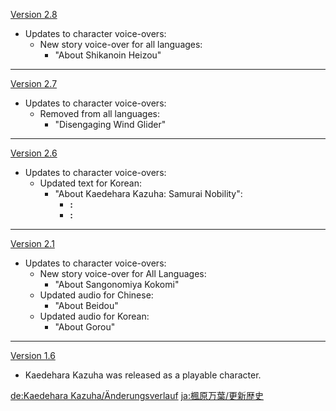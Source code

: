 {{Change History/Header}}
[[Version 2.8]]
*Updates to character voice-overs:
**New story voice-over for all languages:
***"About Shikanoin Heizou"
----
[[Version 2.7]]
*Updates to character voice-overs:
**Removed from all languages:
***"Disengaging Wind Glider"
----
[[Version 2.6]]
* Updates to character voice-overs:
** Updated text for Korean:
*** "About Kaedehara Kazuha: Samurai Nobility":
**** '''{{Color|Old}}:''' {{ko|카에데하라 가문도 예전엔 엄청 유명한 무사 집안이야. 아쉽게도 지금은 귀족이라는 껍데기만 남고 몹시 가난해졌만…. 그래도 난 만족해. 무사한테 필요한 건 부귀한 삶이 아닌 시와 술 그리고 검이니까}}
**** '''{{Color|New}}:''' {{ko|카에데하라 가문도 예전엔 엄청 유명한 무사 집안이야. 아쉽게도 지금은 귀족이라는 껍데기만 남고 몹시 가난해졌지만…. 그래도 난 만족해. 무사한테 필요한 건 부귀한 삶이 아닌 시와 술 그리고 검이니까}}
----
[[Version 2.1]]
*Updates to character voice-overs:
**New story voice-over for All Languages:
***"About Sangonomiya Kokomi"
**Updated audio for Chinese:
***"About Beidou"
**Updated audio for Korean:
***"About Gorou"
----
[[Version 1.6]]
* Kaedehara Kazuha was released as a playable character.
<noinclude>


[[de:Kaedehara Kazuha/Änderungsverlauf]]
[[ja:楓原万葉/更新歴史]]
</noinclude>